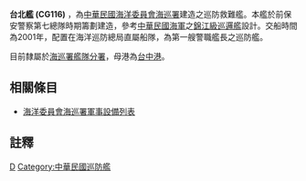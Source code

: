 {{軍艦模板
|名稱= 台北艦 (CG116) [[File:Republic_of_China_Coast_Guard_Logo.svg|25px]]<ref>[http://www.cga.gov.tw/GipOpen/wSite/public/Attachment/f1259487478664.pdf 海巡艦艇介紹] {{Wayback|url=http://www.cga.gov.tw/GipOpen/wSite/public/Attachment/f1259487478664.pdf |date=20130610001128 }} 海巡署官網. 2005-12-23</ref>
|圖片= 
|照片說明= 
|圖片2= 
|照片說明2= 
|艦種= [[巡防救難艦|巡防救難艦]]
|艦名= [[台北市|台北市]]
|擁有國={{ROC}}
|艦級= CR DNV
|代號=
|前型= [[台中艦|台中艦]]
|次型= [[南投艦|南投艦]]
|同型= 
|數量= 
|製造= [[中信造船集團|中信造船集團]]
|下訂=
|造價=  
|動工= 
|下水= 
|服役= 2001年3月9日
|退役= 
|結局= 
|除籍= 
|狀態= 現役
|綽號=
|榮譽=
|排水= 700噸
|標準= 
|空載= 223噸
|滿載= 742噸
|長度= 61.41米
|闊度= 
|型寬= 9.5米
|型深= 
|吃水= 米 
|燃料=
|鍋爐= 
|引擎=
|出力= 7,694PS × 2 台
|極速= 30節
|續航= 4,600浬（22.5節）
|發電機= 
|電力輸出= 
|乘員= 33 人
|飛行=
|艦載機= 
|裝備= 
|裝甲=  
|射控裝置=
|偵搜設備=
|電子設備=
|電戰系統=
|其它= 
}}
'''台北艦 (CG116)''' ，為[[中華民國|中華民國]][[海洋委員會海巡署|海洋委員會海巡署]]建造之巡防救難艦。本艦於前保安警察第七總隊時期籌劃建造，參考[[中華民國海軍|中華民國海軍]]之[[錦江級巡邏艦|錦江級巡邏艦]]設計。交船時間為2001年，配置在海洋巡防總局直屬船隊，為第一艘警職艦長之巡防艦。

目前隸屬於[[海洋委員會海巡署艦隊分署|海巡署艦隊分署]]，母港為[[台中港|台中港]]。

== 相關條目 ==
* [[海洋委員會海巡署軍事設備列表|海洋委員會海巡署軍事設備列表]]

==註釋==
{{reflist}}

{{海洋委員會海巡署}}

[[Category:海洋委員會海巡署|D]]
[[Category:中華民國巡防艦|Category:中華民國巡防艦]]